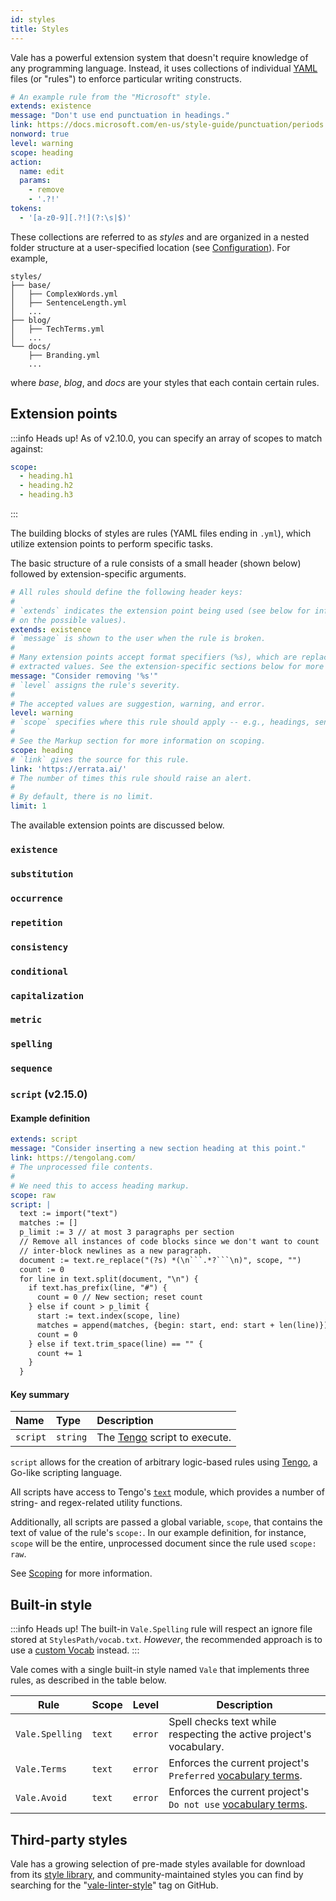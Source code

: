 ```yaml
---
id: styles
title: Styles
---
```



Vale has a powerful extension system that doesn't require knowledge of
any programming language. Instead, it uses collections of individual
[YAML](http://yaml.org) files (or "rules") to enforce particular writing
constructs.

```yaml title="HeadingPunctuation.yml"
# An example rule from the "Microsoft" style.
extends: existence
message: "Don't use end punctuation in headings."
link: https://docs.microsoft.com/en-us/style-guide/punctuation/periods
nonword: true
level: warning
scope: heading
action:
  name: edit
  params:
    - remove
    - '.?!'
tokens:
  - '[a-z0-9][.?!](?:\s|$)'
```

These collections are referred to as *styles* and are organized in a
nested folder structure at a user-specified location
(see [Configuration](/vale/config)). For example,

```text
styles/
├── base/
│   ├── ComplexWords.yml
│   ├── SentenceLength.yml
│   ...
├── blog/
│   ├── TechTerms.yml
│   ...
└── docs/
    ├── Branding.yml
    ...
```

where _base_, _blog_, and _docs_ are your styles that each contain certain
rules.

## Extension points

:::info Heads up!
As of v2.10.0, you can specify an array of scopes to match against:

```yaml
scope:
  - heading.h1
  - heading.h2
  - heading.h3
```
:::

The building blocks of styles are rules (YAML files ending in `.yml`), which utilize extension points to perform specific tasks.

The basic structure of a rule consists of a small header \(shown below\) followed by extension-specific arguments.

```yaml
# All rules should define the following header keys:
#
# `extends` indicates the extension point being used (see below for information
# on the possible values).
extends: existence
# `message` is shown to the user when the rule is broken.
#
# Many extension points accept format specifiers (%s), which are replaced by
# extracted values. See the extension-specific sections below for more details.
message: "Consider removing '%s'"
# `level` assigns the rule's severity.
#
# The accepted values are suggestion, warning, and error.
level: warning
# `scope` specifies where this rule should apply -- e.g., headings, sentences, etc.
#
# See the Markup section for more information on scoping.
scope: heading
# `link` gives the source for this rule.
link: 'https://errata.ai/'
# The number of times this rule should raise an alert.
#
# By default, there is no limit.
limit: 1
```

The available extension points are discussed below.

### `existence`

<Existence />

### `substitution`

<Substitution />

### `occurrence`

<Occurrence />

### `repetition`

<Repetition />

### `consistency`

<Consistency />

### `conditional`

<Conditional />

### `capitalization`

<Capitalization />

### `metric`

<Metric />

### `spelling`

<Spelling />

### `sequence`

<Sequence />

### `script` (v2.15.0)

#### Example definition

```yaml
extends: script
message: "Consider inserting a new section heading at this point."
link: https://tengolang.com/
# The unprocessed file contents.
#
# We need this to access heading markup.
scope: raw
script: |
  text := import("text")
  matches := []
  p_limit := 3 // at most 3 paragraphs per section
  // Remove all instances of code blocks since we don't want to count
  // inter-block newlines as a new paragraph.
  document := text.re_replace("(?s) *(\n```.*?```\n)", scope, "")
  count := 0
  for line in text.split(document, "\n") {
    if text.has_prefix(line, "#") {
      count = 0 // New section; reset count
    } else if count > p_limit {
      start := text.index(scope, line)
      matches = append(matches, {begin: start, end: start + len(line)})
      count = 0
    } else if text.trim_space(line) == "" {
      count += 1
    }
  }
```

#### Key summary

| Name | Type | Description |
| :--- | :--- | :--- |
| `script` | `string` | The [Tengo](https://tengolang.com/) script to execute. |

`script` allows for the creation of arbitrary logic-based rules using
[Tengo](https://github.com/d5/tengo), a Go-like scripting language.

All scripts have access to Tengo's [`text`](https://github.com/d5/tengo/blob/master/docs/stdlib-text.md) module, which provides a number of
string- and regex-related utility functions.

Additionally, all scripts are passed a global variable, `scope`, that contains
the text of value of the rule's `scope:`. In our example
definition, for instance, `scope` will be the entire, unprocessed document
since the rule used `scope: raw`.

See [Scoping](scoping) for more information.

## Built-in style

:::info Heads up!
The built-in `Vale.Spelling` rule will respect an ignore file stored at
`StylesPath/vocab.txt`. *However*, the recommended approach is to use a
[custom Vocab](vocab) instead.
:::

Vale comes with a single built-in style named `Vale` that implements three rules,
as described in the table below.

| Rule              | Scope  | Level   | Description                                                         |
|-------------------|--------|---------|---------------------------------------------------------------------|
| `Vale.Spelling`   | `text` | `error` | Spell checks text while respecting the active project's vocabulary. |
| `Vale.Terms`      | `text` | `error` | Enforces the current project's `Preferred` [vocabulary terms](/vale/vocab).                    |
| `Vale.Avoid`      | `text` | `error` | Enforces the current project's `Do not use` [vocabulary terms](/vale/vocab).                    |

## Third-party styles

Vale has a growing selection of pre-made styles available for download from its
[style library](https://github.com/errata-ai/styles), and community-maintained styles you can find by searching for the "[vale-linter-style](https://github.com/topics/vale-linter-style)" tag on GitHub.
